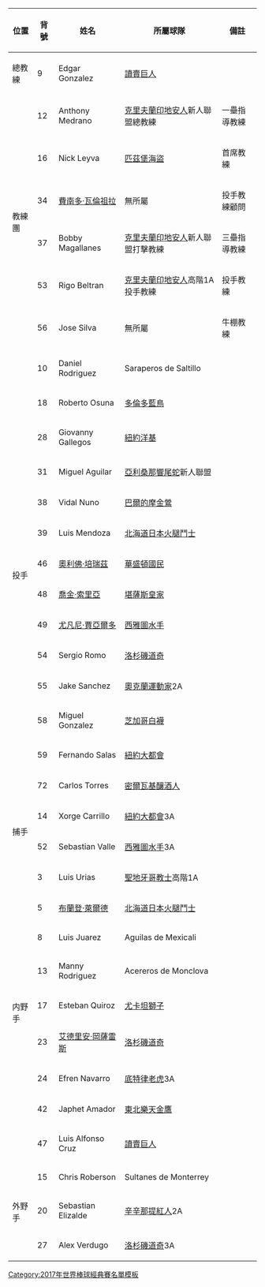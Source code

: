 {| class="wikitable"
|-
!位置!!背號!!姓名!!所屬球隊!!備註
|-
|總教練||9||Edgar Gonzalez||{{Flagicon|JPN}} [[讀賣巨人]]||
|-
|rowspan="6"|教練團||12||Anthony Medrano||{{Flagicon|USA}} [[克里夫蘭印地安人]]新人聯盟總教練||一壘指導教練
|-
|16||Nick Leyva||{{Flagicon|USA}} [[匹茲堡海盜]]||首席教練
|-
|34||[[費南多·瓦倫祖拉]]||無所屬||投手教練顧問
|-
|37||Bobby Magallanes||{{Flagicon|USA}} [[克里夫蘭印地安人]]新人聯盟打擊教練||三壘指導教練
|-
|53||Rigo Beltran||{{Flagicon|USA}} [[克里夫蘭印地安人]]高階1A投手教練||投手教練
|-
|56||Jose Silva||無所屬||牛棚教練
|-
|rowspan="14"|投手||10||Daniel Rodriguez||{{Flagicon|MEX}} Saraperos de Saltillo||
|-
|18||Roberto Osuna||{{Flagicon|CAN}} [[多倫多藍鳥]]||
|-
|28||Giovanny Gallegos||{{Flagicon|USA}} [[紐約洋基]]||
|-
|31||Miguel Aguilar||{{Flagicon|USA}} [[亞利桑那響尾蛇]]新人聯盟||
|-
|38||Vidal Nuno||{{Flagicon|USA}} [[巴爾的摩金鶯]]||
|-
|39||Luis Mendoza||{{Flagicon|JPN}} [[北海道日本火腿鬥士]]||
|-
|46||[[奧利佛·培瑞茲]]||{{Flagicon|USA}} [[華盛頓國民]]||
|-
|48||[[喬金·索里亞]]||{{Flagicon|USA}} [[堪薩斯皇家]]||
|-
|49||[[尤凡尼·賈亞爾多]]||{{Flagicon|USA}} [[西雅圖水手]]||
|-
|54||Sergio Romo||{{Flagicon|USA}} [[洛杉磯道奇]]||
|-
|55||Jake Sanchez||{{Flagicon|USA}} [[奧克蘭運動家]]2A||
|-
|58||Miguel Gonzalez||{{Flagicon|USA}} [[芝加哥白襪]]||
|-
|59||Fernando Salas||{{Flagicon|USA}} [[紐約大都會]]||
|-
|72||Carlos Torres||{{Flagicon|USA}} [[密爾瓦基釀酒人]]||
|-
|rowspan="2"|捕手||14||Xorge Carrillo||{{Flagicon|USA}} [[紐約大都會]]3A||
|-
|52||Sebastian Valle||{{Flagicon|USA}} [[西雅圖水手]]3A||
|-
|rowspan="9"|内野手||3||Luis Urias||{{Flagicon|USA}} [[聖地牙哥教士]]高階1A||
|-
|5||[[布蘭登·萊爾德]]||{{Flagicon|JPN}} [[北海道日本火腿鬥士]]||
|-
|8||Luis Juarez||{{Flagicon|MEX}} Aguilas de Mexicali||
|-
|13||Manny Rodriguez||{{Flagicon|MEX}} Acereros de Monclova||
|-
|17||Esteban Quiroz||{{Flagicon|MEX}} [[尤卡坦獅子]]||
|-
|23||[[艾德里安·岡薩雷斯]]||{{Flagicon|USA}} [[洛杉磯道奇]]||
|-
|24||Efren Navarro||{{Flagicon|USA}} [[底特律老虎]]3A||
|-
|42||Japhet Amador||{{Flagicon|JPN}} [[東北樂天金鷹]]||
|-
|47||Luis Alfonso Cruz||{{Flagicon|JPN}} [[讀賣巨人]]||
|-
|rowspan="3"|外野手||15||Chris Roberson||{{Flagicon|MEX}} Sultanes de Monterrey||
|-
|20||Sebastian Elizalde||{{Flagicon|USA}} [[辛辛那提紅人]]2A||
|-
|27||Alex Verdugo||{{Flagicon|USA}} [[洛杉磯道奇]]3A||
|}
<noinclude>
[[Category:2017年世界棒球經典賽名單模板]]
</noinclude>